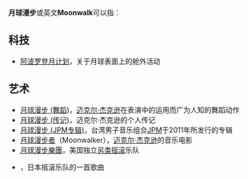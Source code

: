 {{noteTA|G1=Music}}
'''月球漫步'''或英文'''Moonwalk'''可以指：
==科技==
*[[阿波罗登月计划|阿波罗登月计划]]，关于月球表面上的舱外活动
==艺术==
*[[月球漫步_(舞蹈)|月球漫步 (舞蹈)]]，[[迈克尔·杰克逊|迈克尔·杰克逊]]在表演中的运用而广为人知的舞蹈动作
*[[月球漫步_(传记)|月球漫步 (传记)]]，迈克尔·杰克逊的个人传记
*[[月球漫步_(JPM专辑)|月球漫步 (JPM专辑)]]，台湾男子音乐组合[[JPM|JPM]]于2011年所发行的专辑
*[[月球漫步者|月球漫步者]]（Moonwalker），[[迈克尔·杰克逊|迈克尔·杰克逊]]的音乐电影
*[[月球漫步樂團|月球漫步樂團]]，美国独立[[另类摇滚|另类摇滚]]乐队
*{{link-ja|月球漫步 (歌曲)|ムーンウォーク (曲)}}，日本摇滚乐队{{link-ja|单光乐队|モノブライト}}的一首歌曲
{{disambiguation}}